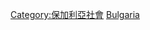 {{Commonscat|Demographics of Bulgaria}}
[[Category:保加利亞社會|Category:保加利亞社會]]
[[Category:欧洲各国人口|Bulgaria]]